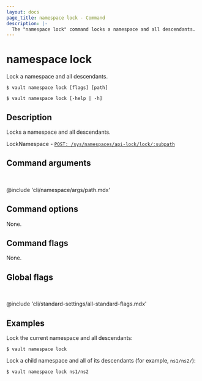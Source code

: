 ```yaml
---
layout: docs
page_title: namespace lock - Command
description: |-
  The "namespace lock" command locks a namespace and all descendants.
---
```


# namespace lock

Lock a namespace and all descendants.

<CodeBlockConfig hideClipboard>

```shell-session
$ vault namespace lock [flags] [path]

$ vault namespace lock [-help | -h]
```

</CodeBlockConfig>

## Description

Locks a namespace and all descendants.

<Tip title="Related API endpoints">

LockNamespace - [`POST: /sys/namespaces/api-lock/lock/:subpath`](/vault/api-docs/system/namespaces#lock-namespace)

</Tip>

## Command arguments

<br />

@include 'cli/namespace/args/path.mdx'

## Command options

None.

## Command flags

None.

## Global flags

<br />

@include 'cli/standard-settings/all-standard-flags.mdx'

## Examples

Lock the current namespace and all descendants:

```shell-session
$ vault namespace lock
```

Lock a child namespace and all of its descendants (for example, `ns1/ns2/`):

```shell-session
$ vault namespace lock ns1/ns2
```